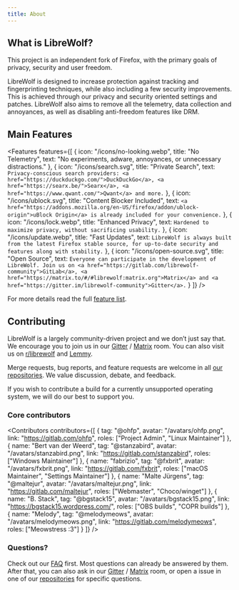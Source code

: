 ```yaml
---
title: About
---
```



<Banner />

## What is LibreWolf?

This project is an independent fork of Firefox, with the primary goals of
privacy, security and user freedom.

LibreWolf is designed to increase protection against tracking and fingerprinting
techniques, while also including a few security improvements. This is achieved
through our privacy and security oriented settings and patches. LibreWolf also
aims to remove all the telemetry, data collection and annoyances, as well as
disabling anti-freedom features like DRM.

## Main Features

<Features
  features={[
    {
      icon: "/icons/no-looking.webp",
      title: "No Telemetry",
      text: "No experiments, adware, annoyances, or unnecessary distractions."
    },
    {
      icon: "/icons/search.svg",
      title: "Private Search",
      text: `Privacy-conscious search providers: <a href="https://duckduckgo.com/">DuckDuckGo</a>, <a href="https://searx.be/">Searx</a>, <a href="https://www.qwant.com/">Qwant</a> and more.`
    },
    {
      icon: "/icons/ublock.svg",
      title: "Content Blocker Included",
      text: `<a href="https://addons.mozilla.org/en-US/firefox/addon/ublock-origin">uBlock Origin</a> is already included for your convenience.`
    },
    {
      icon: "/icons/lock.webp",
      title: "Enhanced Privacy",
      text: `Hardened to maximize privacy, without sacrificing usability.`
    },
    {
      icon: "/icons/update.webp",
      title: "Fast Updates",
      text: `LibreWolf is always built from the latest Firefox stable source, for up-to-date security and features along with stability.`
    },
    {
      icon: "/icons/open-source.svg",
      title: "Open Source",
      text: `Everyone can participate in the development of LibreWolf. Join us on <a href="https://gitlab.com/librewolf-community">GitLab</a>, <a href="https://matrix.to/#/#librewolf:matrix.org">Matrix</a> and <a href="https://gitter.im/librewolf-community">Gitter</a>.`
    }
  ]}
/>

For more details read the full [feature list](/docs/features).

## Contributing

LibreWolf is a largely community-driven project and we don’t just say that. We
encourage you to join us in our [Gitter](https://gitter.im/librewolf-community)
/ [Matrix](https://matrix.to/#/#librewolf:matrix.org) room. You can also visit
us on [r/librewolf](https://www.reddit.com/r/LibreWolf/) and
[Lemmy](https://lemmy.ml/c/librewolf).

Merge requests, bug reports, and feature requests are welcome in all
[our repositories](https://gitlab.com/librewolf-community). We value discussion,
debate, and feedback.

If you wish to contribute a build for a currently unsupported operating system,
we will do our best to support you.

### Core contributors

<Contributors
  contributors={[
    {
      tag: "@ohfp",
      avatar: "/avatars/ohfp.png",
      link: "https://gitlab.com/ohfp",
      roles: ["Project Admin", "Linux Maintainer"]
    },
    {
      name: "Bert van der Weerd",
      tag: "@stanzabird",
      avatar: "/avatars/stanzabird.png",
      link: "https://gitlab.com/stanzabird",
      roles: ["Windows Maintainer"]
    },
    {
      name: "fabrizio",
      tag: "@fxbrit",
      avatar: "/avatars/fxbrit.png",
      link: "https://gitlab.com/fxbrit",
      roles: ["macOS Maintainer", "Settings Maintainer"]
    },
    {
      name: "Malte Jürgens",
      tag: "@maltejur",
      avatar: "/avatars/maltejur.png",
      link: "https://gitlab.com/maltejur",
      roles: ["Webmaster", "Choco/winget"]
    },
    {
      name: "B. Stack",
      tag: "@bgstack15",
      avatar: "/avatars/bgstack15.png",
      link: "https://bgstack15.wordpress.com/",
      roles: ["OBS builds", "COPR builds"]
    },
    {
      name: "Melody",
      tag: "@melodymeows",
      avatar: "/avatars/melodymeows.png",
      link: "https://gitlab.com/melodymeows",
      roles: ["Meowstress :3"]
    }
  ]}
/>

### Questions?

Check out our [FAQ](/docs/faq) first. Most questions can already be answered by
them. After that, you can also ask in our
[Gitter](https://gitter.im/librewolf-community) /
[Matrix](https://matrix.to/#/#librewolf:matrix.org) room, or open a issue in one
of our [repositories](https://gitlab.com/librewolf-community/browser) for
specific questions.
